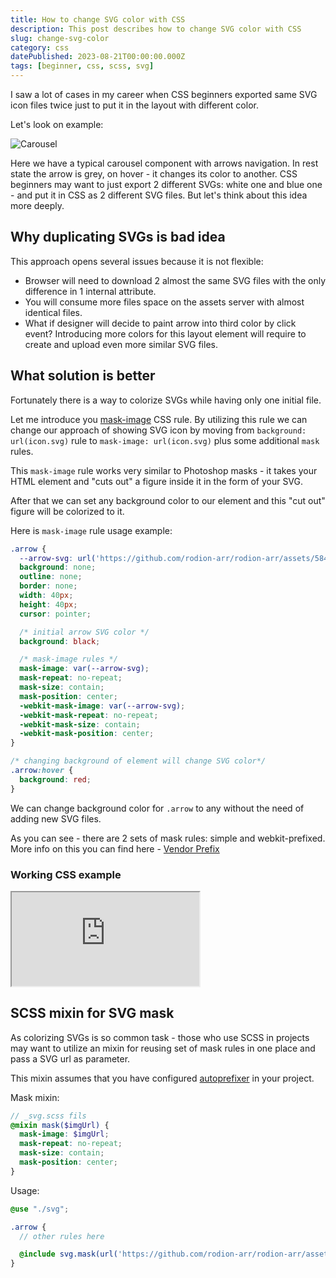 ```yaml
---
title: How to change SVG color with CSS
description: This post describes how to change SVG color with CSS
slug: change-svg-color
category: css
datePublished: 2023-08-21T00:00:00.000Z
tags: [beginner, css, scss, svg]
---
```


I saw a lot of cases in my career when CSS beginners exported same SVG icon files twice just to put it in the layout with different color.

Let's look on example:

![Carousel](https://github.com/rodion-arr/rodion-arr/assets/5843270/a7342539-e35c-47a0-8243-f731f0e07df9 "Carousel example")

Here we have a typical carousel component with arrows navigation. In rest state the arrow is grey, on hover - it changes its color to another. CSS beginners may want to just export 2 different SVGs: white one and blue one - and put it in CSS as 2 different SVG files. But let's think about this idea more deeply.

## Why duplicating SVGs is bad idea

This approach opens several issues because it is not flexible:

- Browser will need to download 2 almost the same SVG files with the only difference in 1 internal attribute.
- You will consume more files space on the assets server with almost identical files.
- What if designer will decide to paint arrow into third color by click event? Introducing more colors for this layout element will require to create and upload even more similar SVG files.

## What solution is better

Fortunately there is a way to colorize SVGs while having only one initial file.

Let me introduce you <a href="https://developer.mozilla.org/en-US/docs/Web/CSS/mask-image" target="_blank">mask-image</a> CSS rule. By utilizing this rule we can change our approach of showing SVG icon by moving from `background: url(icon.svg)` rule to `mask-image: url(icon.svg)` plus some additional `mask` rules.

This `mask-image` rule works very similar to Photoshop masks - it takes your HTML element and "cuts out" a figure inside it in the form of your SVG.

After that we can set any background color to our element and this "cut out" figure will be colorized to it.

Here is `mask-image` rule usage example:

```css
.arrow {
  --arrow-svg: url('https://github.com/rodion-arr/rodion-arr/assets/5843270/0423a92c-1fe1-4dc5-a02e-cccdec646b00');
  background: none;
  outline: none;
  border: none;
  width: 40px;
  height: 40px;
  cursor: pointer;

  /* initial arrow SVG color */
  background: black;

  /* mask-image rules */
  mask-image: var(--arrow-svg);
  mask-repeat: no-repeat;
  mask-size: contain;
  mask-position: center;
  -webkit-mask-image: var(--arrow-svg);
  -webkit-mask-repeat: no-repeat;
  -webkit-mask-size: contain;
  -webkit-mask-position: center;
}

/* changing background of element will change SVG color*/
.arrow:hover {
  background: red;
}
```

We can change background color for `.arrow` to any without the need of adding new SVG files.

As you can see - there are 2 sets of mask rules: simple and webkit-prefixed. More info on this you can find here - <a href="https://developer.mozilla.org/en-US/docs/Glossary/Vendor_Prefix" target="_blank">Vendor Prefix</a>

### Working CSS example

<iframe src="https://stackblitz.com/edit/web-platform-rtswwh?embed=1&&file=index.html" style={{width: '100%', height: '500px'}}></iframe>

## SCSS mixin for SVG mask

As colorizing SVGs is so common task - those who use SCSS in projects may want to utilize an mixin for reusing set of mask rules in one place and pass a SVG url as parameter.

This mixin assumes that you have configured  <a href="https://www.npmjs.com/package/autoprefixer" target="_blank">autoprefixer</a> in your project.

Mask mixin:

```scss
// _svg.scss fils
@mixin mask($imgUrl) {
  mask-image: $imgUrl;
  mask-repeat: no-repeat;
  mask-size: contain;
  mask-position: center;
}
```

Usage:
```scss
@use "./svg";

.arrow {
  // other rules here

  @include svg.mask(url('https://github.com/rodion-arr/rodion-arr/assets/5843270/0423a92c-1fe1-4dc5-a02e-cccdec646b00'));
}
```
